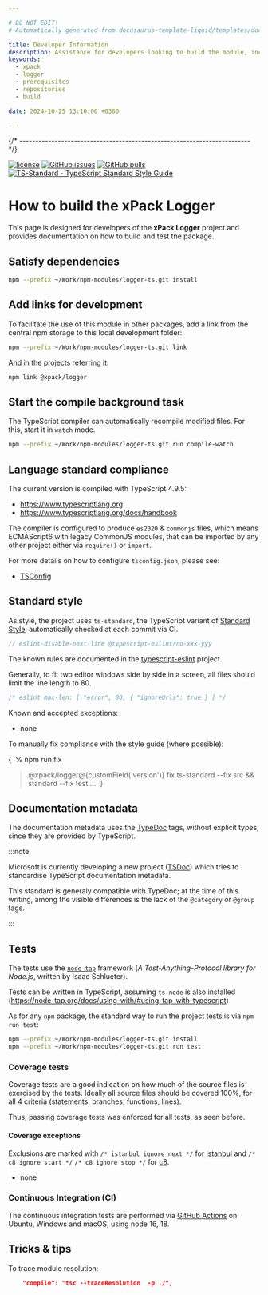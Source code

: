 ```yaml
---

# DO NOT EDIT!
# Automatically generated from docusaurus-template-liquid/templates/docusaurus.

title: Developer Information
description: Assistance for developers looking to build the module, including prerequisites, repositories used, and scripts.
keywords:
  - xpack
  - logger
  - prerequisites
  - repositories
  - build

date: 2024-10-25 13:10:00 +0300

---
```





{/* ------------------------------------------------------------------------ */}

[![license](https://img.shields.io/github/license/xpack/logger-ts.svg)](https://github.com/xpack/logger-ts/blob/xpack/LICENSE)
[![GitHub issues](https://img.shields.io/github/issues/xpack/logger-ts.svg)](https://github.com/xpack/logger-ts/issues)
[![GitHub pulls](https://img.shields.io/github/issues-pr/xpack/logger-ts.svg)](https://github.com/xpack/logger-ts/pulls/)
[![TS-Standard - TypeScript Standard Style Guide](https://badgen.net/badge/code%20style/ts-standard/blue?icon=typescript)](https://github.com/standard/ts-standard/)

# How to build the xPack Logger

This page is designed for developers of the
**xPack Logger**
project and provides documentation on how to build and test the package.

<Prerequisites nodeVersion="18.0.0" nodeVersionMajor="18"/>

<GetProjectSources />

## Satisfy dependencies

```sh
npm --prefix ~/Work/npm-modules/logger-ts.git install
```

## Add links for development

To facilitate the use of this module in other packages, add a link
from the central npm storage to this local development folder:

```sh
npm --prefix ~/Work/npm-modules/logger-ts.git link
```

And in the projects referring it:

```sh
npm link @xpack/logger
```

## Start the compile background task

The TypeScript compiler can automatically recompile modified files. For
this, start it in `watch` mode.

```sh
npm --prefix ~/Work/npm-modules/logger-ts.git run compile-watch
```

## Language standard compliance

The current version is compiled with TypeScript 4.9.5:

- https://www.typescriptlang.org
- https://www.typescriptlang.org/docs/handbook

The compiler is configured to produce `es2020` & `commonjs` files,
which means ECMAScript6 with legacy CommonJS modules, that can be imported
by any other project either via `require()` or `import`.

For more details on how to configure `tsconfig.json`, please see:

- [TSConfig](https://www.typescriptlang.org/tsconfig/)

## Standard style

As style, the project uses `ts-standard`, the TypeScript variant of
[Standard Style](https://standardjs.com/#typescript),
automatically checked at each commit via CI.

```js
// eslint-disable-next-line @typescript-eslint/no-xxx-yyy
```

The known rules are documented in the
[typescript-eslint](https://github.com/typescript-eslint/typescript-eslint/tree/main/packages/eslint-plugin/docs/rules)
project.

Generally, to fit two editor windows side by side in a screen,
all files should limit the line length to 80.

```js
/* eslint max-len: [ "error", 80, { "ignoreUrls": true } ] */
```

Known and accepted exceptions:

- none

To manually fix compliance with the style guide (where possible):

<CodeBlock language="console"> {
`% npm run fix

> @xpack/logger@{customField('version')} fix
> ts-standard --fix src && standard --fix test
...
`} </CodeBlock>

## Documentation metadata

The documentation metadata uses the
[TypeDoc](https://typedoc.org/guides/doccomments/) tags, without
explicit types, since they are provided by TypeScript.

:::note

Microsoft is currently developing a new project ([TSDoc](https://tsdoc.org))
which tries to standardise TypeScript documentation metadata.

This standard is generaly compatible with TypeDoc; at the time of
this writing, among the visible differences is the lack
of the `@category` or `@group` tags.

:::

## Tests

The tests use the [`node-tap`](http://www.node-tap.org) framework
(_A Test-Anything-Protocol library for Node.js_, written by Isaac Schlueter).

Tests can be written in TypeScript, assuming `ts-node` is also installed
(https://node-tap.org/docs/using-with/#using-tap-with-typescript)

As for any `npm` package, the standard way to run the project tests is via
`npm run test`:

```sh
npm --prefix ~/Work/npm-modules/logger-ts.git install
npm --prefix ~/Work/npm-modules/logger-ts.git run test
```

<TestResults />

### Coverage tests

Coverage tests are a good indication on how much of the source files is
exercised by the tests. Ideally all source files should be covered 100%,
for all 4 criteria (statements, branches, functions, lines).

Thus, passing coverage tests was enforced for all tests, as seen before.

#### Coverage exceptions

Exclusions are marked with `/* istanbul ignore next */` for
[istanbul](https://github.com/gotwarlost/istanbul/blob/master/ignoring-code-for-coverage.md)
and `/* c8 ignore start */` `/* c8 ignore stop */` for
[c8](https://github.com/bcoe/c8).

- none

### Continuous Integration (CI)

The continuous integration tests are performed via
[GitHub Actions](https://github.com/xpack/logger-ts/actions) on Ubuntu,
Windows and macOS, using node 16, 18.

## Tricks & tips

To trace module resolution:

```json
    "compile": "tsc --traceResolution  -p ./",
```
